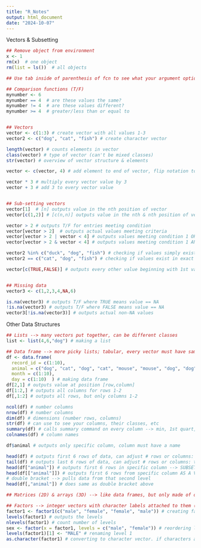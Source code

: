 ```yaml
---
title: "R_Notes"
output: html_document
date: "2024-10-07"
---
```


Vectors & Subsetting
```r
## Remove object from environment 
x <- 1 
rm(x)  # one object
rm(list = ls())  # all objects

## Use tab inside of parenthesis of fcn to see what your argument options are

## Comparison functions (T/F)
mynumber <- 6
mynumber == 4  # are these values the same?
mynumber != 4  # are these values different?
mynumber >= 4  # greater/less than or equal to 


## Vectors 
vector <- c(1:3) # create vector with all values 1-3
vector2 <- c("dog", "cat", "fish") # create character vector

length(vector) # counts elements in vector
class(vector) # type of vector (can't be mixed classes)
str(vector) # overview of vector structure & elements

vector <- c(vector, 4) # add element to end of vector, flip notation to add to beginning

vector * 3 # multiply every vector value by 3
vector + 3 # add 3 to every vector value


## Sub-setting vectors
vector[1]  # [n] outputs value in the nth position of vector
vector[c(1,2)] # [c(n,n)] outputs value in the nth & nth position of vector

vector > 2 # outputs T/F for entries meeting condition
vector[vector > 2]  # outputs actual values meeting criteria
vector[vector > 2 | vector < 4] # outputs values meeting condition 1 OR condition 2 
vector[vector > 2 & vector < 4] # outputs values meeting condition 1 AND condition 2 

vector2 %in% c("duck", "dog", "fish") # checking if values simply exist in vector2 (output in order of vector2)
vector2 == c("cat", "dog", "fish") # checking if values exist in exact same order

vector[c(TRUE,FALSE)] # outputs every other value beginning with 1st value, recycles pattern through vector length


## Missing data
vector3 <- c(1,2,3,4,NA,6)

is.na(vector3) # outputs T/F where TRUE means value == NA
!is.na(vector3) # outputs T/F where FALSE means value == NA
vector3[!is.na(vector3)] # outputs actual non-NA values 

```

Other Data Structures
```r
## Lists --> many vectors put together, can be different classes
list <- list(4,6,"dog") # making a list

## Data frame --> more picky lists; tabular, every vector must have same length
df <- data.frame(
  record_id = c(1:10),
  animal = c("dog", "cat", "dog", "cat", "mouse", "mouse", "dog", "dog", "cat", "mouse"), 
  month = c(1:10), 
  day = c(1:10)  ) # making data frame
df[2,1] # outputs value at position [row,column]
df[1:2,] # outputs all columns for rows 1-2
df[,1:2] # outputs all rows, but only columns 1-2

ncol(df) # number columns
nrow(df) # number columns
dim(df) # dimensions (number rows, columns)
str(df) # can use to see your columns, their classes, etc
summary(df) # calls summary command on every column --> min, 1st quart, median, mean. 3rd quart, max
colnames(df) # column names 

df$animal # outputs only specific column, column must have a name

head(df) # outputs first 6 rows of data, can adjust # rows or columns: head(df[,])
tail(df) # outputs last 6 rows of data, can adjust # rows or columns: tail(df[,])
head(df["animal"]) # outputs first 6 rows in specific column --> SUBSET OF COLUMNS
head(df[["animal"]]) # outputs first 6 rows from specific column AS A VECTOR, extracts specific value
# double bracket --> pulls data from that second level 
head(df[,"animal"]) # does same as double bracket above 

## Matrices (2D) & arrays (3D) --> like data frames, but only made of one class. not used often.

## Factors --> integer vectors with character labels attached to them (look like character vector). levels (the characters) are assigned a number 1-n alphabetically. used for specific reasons, character vector easier to work with.
factor1 <- factor1(c("male", "female", "female", "male")) # creating factor
levels(factor1) # outputs the levels
nlevels(factor1) # count number of levels 
sex <- factor(x = factor1, levels = c("male", "female")) # reordering levels 
levels(factor1)[1] <- "MALE" # renaming level 1 
as.character(factor1) # converting to character vector. if characters are numbers, use as.numeric(as.character(factor1))

```


